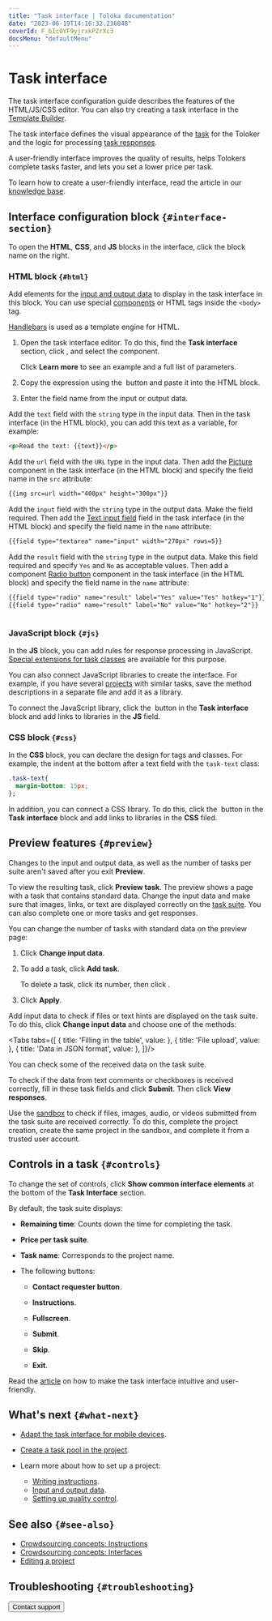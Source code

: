 ```yaml
---
title: "Task interface | Toloka documentation"
date: "2023-06-19T14:16:32.236848"
coverId: F_bIcOYF9yjrxkPZrXc3
docsMenu: "defaultMenu"
---
```



# Task interface

<Note mode="note" title="Note">

The task interface configuration guide describes the features of the HTML/JS/CSS editor. You can also try creating a task interface in the [Template Builder](/docs/template-builder/).

</Note>

The task interface defines the visual appearance of the [task](/docs/glossary#task) for the Toloker and the logic for processing [task responses](/docs/glossary#task-response).

A user-friendly interface improves the quality of results, helps Tolokers complete tasks faster, and lets you set a lower price per task.

To learn how to create a user-friendly interface, read the article in our [knowledge base](https://toloka.ai/knowledgebase/interface).

## Interface configuration block `{#interface-section}`

<Note mode="tip" title="Tip">

To open the **HTML**, **CSS**, and **JS** blocks in the interface, click the block name on the right.

</Note>

### HTML block `{#html}`
Add elements for the [input and output data](/docs/guide/incoming) to display in the task interface in this block. You can use special [components](/docs/guide/t-components) or HTML tags inside the `<body>` tag.

[Handlebars](/docs/guide/t-components/handlebars) is used as a template engine for HTML.

<Cut title="How do I add a component?">

1. Open the task interface editor. To do this, find the **Task interface** section, click <img src="https://tlkfrontprod.azureedge.net/portal-production/static/uploaded/images/1675425190286/1675425190286_original_svg.svg" alt="" />, and select the component.

    Click **Learn more** to see an example and a full list of parameters.

1. Copy the expression using the <img src="https://tlkfrontprod.azureedge.net/portal-production/static/uploaded/images/1675425169666/1675425169666_original_svg.svg" alt="" /> button and paste it into the HTML block.

1. Enter the field name from the input or output data.

</Cut>

<Cut title="Examples of using input data">

<Cut title="Display the text in the task">

Add the `text` field with the `string` type in the input data. Then in the task interface (in the HTML block), you can add this text as a variable, for example:

```html
<p>Read the text: {{text}}</p>
```

</Cut>

<Cut title="Upload a file to the task (for example, an image)">

Add the `url` field with the `URL` type in the input data. Then add the [Picture](/docs/guide/t-components/img) component in the task interface (in the HTML block) and specify the field name in the `src` attribute:

```html
{{img src=url width="400px" height="300px"}}
```

</Cut>

</Cut>

<Cut title="Examples of using output data">

<Cut title="Ask Tolokers to enter the text">

Add the `input` field with the `string` type in the output data. Make the field required. Then add the [Text input field](/docs/guide/t-components/text) field in the task interface (in the HTML block) and specify the field name in the `name` attribute:

```html
{{field type="textarea" name="input" width="270px" rows=5}}
```

</Cut>

<Cut title="Ask Tolokers to select one of the values">

Add the `result` field with the `string` type in the output data. Make this field required and specify `Yes` and `No` as acceptable values. Then add a component [Radio button](/docs/guide/t-components/radiobuttons) component in the task interface (in the HTML block) and specify the field name in the `name` attribute:

```html
{{field type="radio" name="result" label="Yes" value="Yes" hotkey="1"}}
{{field type="radio" name="result" label="No" value="No" hotkey="2"}}
```

</Cut>

</Cut>

<Image width="700px" withBackground imageId="1675426652633" alt="" />

### JavaScript block `{#js}`

In the **JS** block, you can add rules for response processing in JavaScript. [Special extensions for task classes](/docs/guide/spec-advanced) are available for this purpose.

You can also connect JavaScript libraries to create the interface. For example, if you have several [projects](/docs/glossary#project) with similar tasks, save the method descriptions in a separate file and add it as a library.

To connect the JavaScript library, click the <img src="https://tlkfrontprod.azureedge.net/portal-production/static/uploaded/images/1675425167322/1675425167322_original_svg.svg" alt="" /> button in the **Task interface** block and add links to libraries in the **JS** field.

### CSS block `{#css}`
In the **CSS** block, you can declare the design for tags and classes. For example, the indent at the bottom after a text field with the `task-text` class:

```css
.task-text{
  margin-bottom: 15px;
};
```

In addition, you can connect a CSS library. To do this, click the <img src="https://tlkfrontprod.azureedge.net/portal-production/static/uploaded/images/1675425167322/1675425167322_original_svg.svg" alt="" /> button in the **Task interface** block and add links to libraries in the **CSS** filed.

## Preview features `{#preview}`
<Note mode="restriction" title="Alert">

Changes to the input and output data, as well as the number of tasks per suite aren't saved after you exit **Preview**.

</Note>

To view the resulting task, click **Preview task**. The preview shows a page with a task that contains standard data. Change the input data and make sure that images, links, or text are displayed correctly on the [task suite](/docs/glossary#task-suite). You can also complete one or more tasks and get responses.

<Cut title="How do I change the number of standard tasks?">

You can change the number of tasks with standard data on the preview page:

1. Click **Change input data**.

1. To add a task, click **Add task**.

    To delete a task, click its number, then click <img src="https://tlkfrontprod.azureedge.net/portal-production/static/uploaded/images/1675425166392/1675425166392_original_svg.svg" alt="" />.

1. Click **Apply**.

</Cut>

<Cut title="How to check the input data display">

Add input data to check if files or text hints are displayed on the task suite. To do this, click **Change input data** and choose one of the methods:

<Tabs tabs={[
  { title: 'Filling in the table', value: <SpecList1/> },
  { title: 'File upload', value: <SpecList2/> },
  { title: 'Data in JSON format', value: <SpecList3/> },
]}/>

</Cut>

<Cut title="How do I check if output data is received correctly?">

You can check some of the received data on the task suite.

To check if the data from text comments or checkboxes is received correctly, fill in these task fields and click **Submit**. Then click **View responses**.

<Note mode="tip" title="Tip">

Use the [sandbox](/docs/guide/sandbox) to check if files, images, audio, or videos submitted from the task suite are received correctly. To do this, complete the project creation, create the same project in the sandbox, and complete it from a trusted user account.

</Note>

</Cut>

## Controls in a task `{#controls}`

To change the set of controls, click **Show common interface elements** at the bottom of the **Task Interface** section.

By default, the task suite displays:

- **Remaining time**: Counts down the time for completing the task.

- **Price per task suite**.

- **Task name**: Corresponds to the project name.

- The following buttons:

    - **Contact requester button**.

    - **Instructions**.

    - **Fullscreen**.

    - **Submit**.

    - **Skip**.

    - **Exit**.

<Note mode="tip" title="Tip">

Read the [article](https://toloka.ai/knowledgebase/interface) on how to make the task interface intuitive and user-friendly.

</Note>

## What's next `{#what-next}`

- [Adapt the task interface for mobile devices](/docs/guide/mobile).
- [Create a task pool in the project](/docs/guide/pool-main).
- Learn more about how to set up a project:

    - [Writing instructions](/docs/guide/instruction).
    - [Input and output data](/docs/guide/incoming).
    - [Setting up quality control](/docs/guide/project-qa).

## See also `{#see-also}`

- [Crowdsourcing concepts: Instructions](https://toloka.ai/knowledgebase/instruction/)
- [Crowdsourcing concepts: Interfaces](https://toloka.ai/knowledgebase/interface/)
- [Editing a project](/docs/guide/edit-project)

## Troubleshooting `{#troubleshooting}`

<Cut title="Setting up tasks, preview">

<TroubleshootingCantUpoadFile/>

<FaqMobileTaskDisplay/>

<FaqHideExpandable/>

<FaqCalendar/>

<FaqLoadingAudioFiles/>

</Cut>

<Cut title="Setting up controls">

<FaqAddText/>

<TroubleshootingAllCheckboxes/>

<FaqLinkNotRequired/>

<FaqMakeTasks/>

<TroubleshootingSubmitDoesntWork/>

<FaqDifferentNumbers/>

<FaqDeselectRadio/>

<FaqChangeBackground/>

<FaqOwnColors/>

<FaqSliders/>

<FaqExpandWindow/>

<FaqUseOwnJs/>

<TroubleshootingRadioAttrDisappear/>

<FaqImplementPrettifier/>

</Cut>

<Cut title="Input and output data">

<TroubleshootingIframeContent/>

<FaqPassValue/>

<FaqLineByLine/>

<FaqUseInputData/>

<FaqDisplayFormattedText/>

<FaqVariableNumber/>

<FaqDisplayText/>

</Cut>

<Cut title="Validation">

<FaqVueMarkup/>

<FaqSetsolution/>

<FaqValidateData/>

</Cut>

<Cut title="Tasks with images">

<FaqImageExpand/>

<FaqShortcut/>

<FaqShowPhoto/>

<FaqPreventAddingPhotos/>

<FaqDifferentAreas/>

<FaqSideBySide/>

<FaqNoSelectableObject/>

</Cut>

<Button themeColor="light" view="default" size="l" type="link" url="/docs/guide/troubleshooting/support?form-source=guide-spec">Contact support</Button>